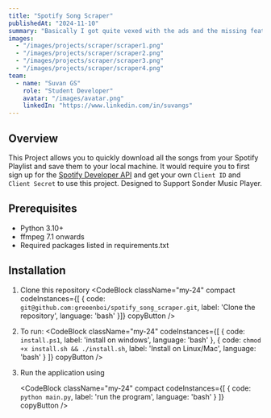 ```yaml
---
title: "Spotify Song Scraper"
publishedAt: "2024-11-10"
summary: "Basically I got quite vexed with the ads and the missing features (shuffle & loop) and overall terrible experience (ai shuffle) offered by spotify free plan. So I made a Quick-Fix to migrate to my own Song Player. (Sonder)"
images:
  - "/images/projects/scraper/scraper1.png"
  - "/images/projects/scraper/scraper2.png"
  - "/images/projects/scraper/scraper3.png"
  - "/images/projects/scraper/scraper4.png"
team:
  - name: "Suvan GS"
    role: "Student Developer"
    avatar: "/images/avatar.png"
    linkedIn: "https://www.linkedin.com/in/suvangs"
---
```


## Overview

This Project allows you to quickly download all the songs from your Spotify Playlist and save them to your local machine.
It would require you to first sign up for the [Spotify Developer API](https://developer.spotify.com) and get your own `Client ID` and `Client Secret` to use this project.
Designed to Support <InlineCode>Sonder Music Player</InlineCode>.

## Prerequisites

- Python 3.10+
- ffmpeg 7.1 onwards
- Required packages listed in <InlineCode>requirements.txt</InlineCode>


## Installation

1. Clone this repository <CodeBlock className="my-24" compact codeInstances={[ { code: `git@github.com:greeenboi/spotify_song_scraper.git`, label: 'Clone the repository', language: 'bash' }]} copyButton />

2. To run:
    <CodeBlock
      className="my-24"
      codeInstances={[
        {
          code: `install.ps1`,
          label: 'install on windows',
          language: 'bash'
        },
        {
          code: `chmod +x install.sh && ./install.sh`,
          label: 'Install on Linux/Mac',
          language: 'bash'
        }
      ]}
      copyButton
    />


3. Run the application using 

    <CodeBlock
      className="my-24"
      compact
      codeInstances={[
        {
          code: `python main.py`,
          label: 'run the program',
          language: 'bash'
        }
      ]}
      copyButton
    />